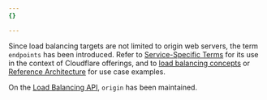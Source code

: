 ```yaml
---
{}

---
```


Since load balancing targets are not limited to origin web servers, the term `endpoints` has been introduced. Refer to [Service-Specific Terms](https://www.cloudflare.com/service-specific-terms-other-terms/) for its use in the context of Cloudflare offerings, and to [load balancing concepts](/load-balancing/understand-basics/load-balancing-components/) or [Reference Architecture](/reference-architecture/architectures/load-balancing/) for use case examples.

On the [Load Balancing API](/api/resources/load_balancers/methods/get/), `origin` has been maintained.
